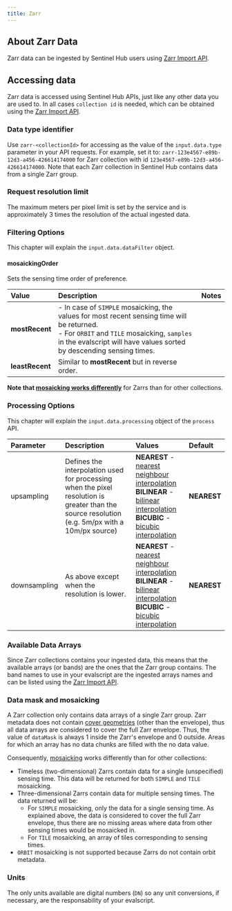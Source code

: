 ```yaml
---
title: Zarr
---
```


## About Zarr Data

Zarr data can be ingested by Sentinel Hub users using [Zarr Import
API](/APIs/SentinelHub/Zarr.qmd).

## Accessing data

Zarr data is accessed using Sentinel Hub APIs, just like any other data
you are used to. In all cases `collection id` is needed, which can be
obtained using the [Zarr Import API](/APIs/SentinelHub/Zarr.qmd).

### Data type identifier

Use `zarr-<collectionId>` for accessing as the value of the
`input.data.type` parameter in your API requests. For example, set it
to: `zarr-123e4567-e89b-12d3-a456-426614174000` for Zarr collection with
id `123e4567-e89b-12d3-a456-426614174000`. Note that each Zarr
collection in Sentinel Hub contains data from a single Zarr group.

### Request resolution limit

The maximum meters per pixel limit is set by the service and is
approximately 3 times the resolution of the actual ingested data.

### Filtering Options

This chapter will explain the `input.data.dataFilter` object.

#### mosaickingOrder

Sets the sensing time order of preference.

  Value             Description                                                                                                                                                                                                                          Notes
  ----------------- ------------------------------------------------------------------------------------------------------------------------------------------------------------------------------------------------------------------------------------ -------
  **mostRecent**    \- In case of `SIMPLE` mosaicking, the values for most recent sensing time will be returned. `<br />`{=html} - For `ORBIT` and `TILE` mosaicking, `samples` in the evalscript will have values sorted by descending sensing times.   
  **leastRecent**   Similar to **mostRecent** but in reverse order.                                                                                                                                                                                      

**Note that [mosaicking works differently](#data-mask-and-mosaicking)**
for Zarrs than for other collections.

### Processing Options

This chapter will explain the `input.data.processing` object of the
`process` API.

  Parameter      Description                                                                                                                                       Values                                                                                                                                                                                                                                                                                                                                                                                    Default
  -------------- ------------------------------------------------------------------------------------------------------------------------------------------------- ----------------------------------------------------------------------------------------------------------------------------------------------------------------------------------------------------------------------------------------------------------------------------------------------------------------------------------------------------------------------------------------- -------------
  upsampling     Defines the interpolation used for processing when the pixel resolution is greater than the source resolution (e.g. 5m/px with a 10m/px source)   **NEAREST** - [nearest neighbour interpolation](https://en.wikipedia.org/wiki/Nearest-neighbor_interpolation){target="_blank"} `<br/>`{=html} **BILINEAR** - [bilinear interpolation](https://en.wikipedia.org/wiki/Bilinear_interpolation){target="_blank"} `<br/>`{=html} **BICUBIC** - [bicubic interpolation](https://en.wikipedia.org/wiki/Bicubic_interpolation){target="_blank"}   **NEAREST**
  downsampling   As above except when the resolution is lower.                                                                                                     **NEAREST** - [nearest neighbour interpolation](https://en.wikipedia.org/wiki/Nearest-neighbor_interpolation){target="_blank"} `<br/>`{=html} **BILINEAR** - [bilinear interpolation](https://en.wikipedia.org/wiki/Bilinear_interpolation){target="_blank"} `<br/>`{=html} **BICUBIC** - [bicubic interpolation](https://en.wikipedia.org/wiki/Bicubic_interpolation){target="_blank"}   **NEAREST**

### Available Data Arrays

Since Zarr collections contains your ingested data, this means that the
available arrays (or bands) are the ones that the Zarr group contains.
The band names to use in your evalscript are the ingested arrays names
and can be listed using the [Zarr Import
API](/APIs/SentinelHub/Zarr.qmd).

### Data mask and mosaicking

A Zarr collection only contains data arrays of a single Zarr group. Zarr
metadata does not contain [cover
geometries](/APIs/SentinelHub/Byoc.qmd#a-note-about-cover-geometries)
(other than the envelope), thus all data arrays are considered to cover
the full Zarr envelope. Thus, the value of `dataMask` is always 1 inside
the Zarr\'s envelope and 0 outside. Areas for which an array has no data
chunks are filled with the no data value.

Consequently,
[mosaicking](/APIs/SentinelHub/Evalscript/V3.qmd#mosaicking) works
differently than for other collections:

-   Timeless (two-dimensional) Zarrs contain data for a single
    (unspecified) sensing time. This data will be returned for both
    `SIMPLE` and `TILE` mosaicking.
-   Three-dimensional Zarrs contain data for multiple sensing times. The
    data returned will be:
    -   For `SIMPLE` mosaicking, only the data for a single sensing
        time. As explained above, the data is considered to cover the
        full Zarr envelope, thus there are no missing areas where data
        from other sensing times would be mosaicked in.
    -   For `TILE` mosaicking, an array of tiles corresponding to
        sensing times.
-   `ORBIT` mosaicking is not supported because Zarrs do not contain
    orbit metadata.

### Units

The only units available are digital numbers (`DN`) so any unit
conversions, if necessary, are the responsability of your evalscript.
